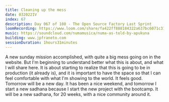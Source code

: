 ```yaml
---
title: Cleaning up the mess
date: 032022IV
index: 67
description: Day 067 of 108 - The Open Source Factory Last Sprint
loomRecording: https://www.loom.com/share/fa422ff888184322a637bc6071c314e8
music: https://soundcloud.com/numamusica/numa-as-told-by-apukuna
building: www.jpfraneto.com
sessionDuration: 1hours31minutes
---
```


A new sunday mission accomplished, with quite a big mess going on in the website. But I'm beginning to understand better what this is about, and what I will share here. It is about starting to realize that this is going to be in production (it already is), and it is important to have the space so that I can feel comfortable with what I'm showing to the world. It feels good. Tomorrow will be a new day. It has been a nice weekend, and tomorrow I start a new sadhana because I start the new project with the bootcamp. It will be a new sadhana, for 20 weeks, with a nice community around it.
